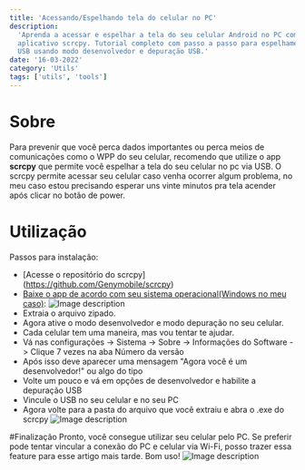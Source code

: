 ```yaml
---
title: 'Acessando/Espelhando tela do celular no PC'
description:
  'Aprenda a acessar e espelhar a tela do seu celular Android no PC com o
  aplicativo scrcpy. Tutorial completo com passo a passo para espelhamento via
  USB usando modo desenvolvedor e depuração USB.'
date: '16-03-2022'
category: 'Utils'
tags: ['utils', 'tools']
---
```


# Sobre

Para prevenir que você perca dados importantes ou perca meios de comunicações
como o WPP do seu celular, recomendo que utilize o app **scrcpy** que permite
você espelhar a tela do seu celular no pc via USB. O scrcpy permite acessar seu
celular caso venha ocorrer algum problema, no meu caso estou precisando esperar
uns vinte minutos pra tela acender após clicar no botão de power.

# Utilização

Passos para instalação:

- [Acesse o repositório do scrcpy] (https://github.com/Genymobile/scrcpy)
- [Baixe o app de acordo com seu sistema operacional(Windows no meu caso)](https://github.com/Genymobile/scrcpy):
  ![Image description](https://dev-to-uploads.s3.amazonaws.com/uploads/articles/3jbeqyi12co8wtku6tkt.png)
- Extraia o arquivo zipado.
- Agora ative o modo desenvolvedor e modo depuração no seu celular.
- Cada celular tem uma maneira, mas vou tentar te ajudar.
- Vá nas configurações -> Sistema -> Sobre -> Informações do Software -> Clique
  7 vezes na aba Número da versão
- Após isso deve aparecer uma mensagem "Agora você é um desenvolvedor!" ou algo
  do tipo
- Volte um pouco e vá em opções de desenvolvedor e habilite a depuração USB
- Vincule o USB no seu celular e no seu PC
- Agora volte para a pasta do arquivo que você extraiu e abra o .exe do scrcpy
  ![Image description](https://dev-to-uploads.s3.amazonaws.com/uploads/articles/gvuu9c59mxgxhb1abydw.png)

#Finalização Pronto, você consegue utilizar seu celular pelo PC. Se preferir
pode tentar vincular a conexão do PC e celular via Wi-Fi, posso trazer essa
feature para esse artigo mais tarde. Bom uso!
![Image description](https://dev-to-uploads.s3.amazonaws.com/uploads/articles/mspapq6wdastgq9e6c42.png)
